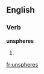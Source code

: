 
==English==

===Verb===
'''unspheres'''

# {{third-person singular of|[[unsphere]]}}

[[fr:unspheres]]